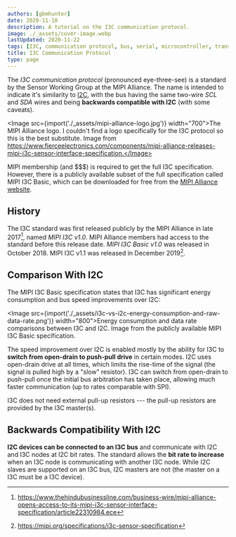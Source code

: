 ```yaml
---
authors: [gbmhunter]
date: 2020-11-18
description: A tutorial on the I3C communication protocol.
image: ./_assets/cover-image.webp
lastUpdated: 2020-11-22
tags: [I3C, communication protocol, bus, serial, microcontroller, transceiver, TX, RX, SCL, SDA, MIPI Alliance, Sensor Working Group, I2C, open drain, push-pull]
title: I3C Communication Protocol
type: page
---
```


<WarningIsNotes />

The _I3C communication protocol_ (pronounced eye-three-see) is a standard by the Sensor Working Group at the MIPI Alliance. The name is intended to indicate it's similarity to [I2C](/electronics/communication-protocols/i2c-communication-protocol/), with the bus having the same two-wire _SCL_ and _SDA_ wires and being **backwards compatible with I2C** (with some caveats).

<Image src={import('./_assets/mipi-alliance-logo.jpg')} width="700">The MIPI Alliance logo. I couldn't find a logo specifically for the I3C protocol so this is the best substitute. Image from https://www.fierceelectronics.com/components/mipi-alliance-releases-mipi-i3c-sensor-interface-specification.</Image>

MIPI membership (and $$$) is required to get the full I3C specification. However, there is a publicly available subset of the full specification called MIPI I3C Basic, which can be downloaded for free from the [MIPI Alliance website](https://resources.mipi.org/mipi-i3c-basic-v1-download).

## History

The I3C standard was first released publicly by the MIPI Alliance in late 2017[^hindu-business-line-i3c-release], named _MIPI I3C v1.0_. MIPI Alliance members had access to the standard before this release date. _MIPI I3C Basic v1.0_ was released in October 2018. MIPI I3C v1.1 was released in December 2019[^mipi-i3c-sensor-specification].

## Comparison With I2C

The MIPI I3C Basic specification states that I3C has significant energy consumption and bus speed improvements over I2C:

<Image src={import('./_assets/i3c-vs-i2c-energy-consumption-and-raw-data-rate.png')} width="800">Energy consumption and data rate comparisons between I3C and I2C. Image from the publicly available MIPI I3C Basic specification.</Image>

The speed improvement over I2C is enabled mostly by the ability for I3C to **switch from open-drain to push-pull drive** in certain modes. I2C uses open-drain drive at all times, which limits the rise-time of the signal (the signal is pulled high by a "slow" resistor). I3C can switch from open-drain to push-pull once the initial bus arbitration has taken place, allowing much faster communication (up to rates comparable with SPI).

I3C does not need external pull-up resistors --- the pull-up resistors are provided by the I3C master(s).

## Backwards Compatibility With I2C

**I2C devices can be connected to an I3C bus** and communicate with I2C and I3C nodes at I2C bit rates. The standard allows the **bit rate to increase** when an I3C node is communicating with another I3C node. While I2C slaves are supported on an I3C bus, I2C masters are not (the master on a I3C must be a I3C device). 

[^hindu-business-line-i3c-release]: https://www.thehindubusinessline.com/business-wire/mipi-alliance-opens-access-to-its-mipi-i3c-sensor-interface-specification/article22310984.ece
[^mipi-i3c-sensor-specification]: https://mipi.org/specifications/i3c-sensor-specification
